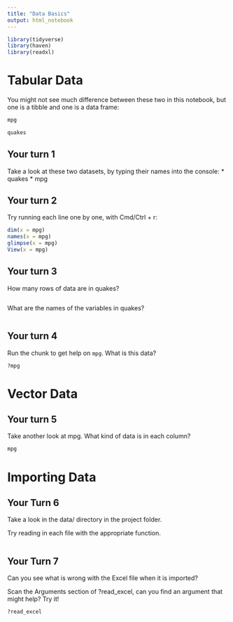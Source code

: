 ```yaml
---
title: "Data Basics"
output: html_notebook
---
```


<!-- This file by Charlotte Wickham is licensed under a Creative Commons Attribution 4.0 International License. -->

```r
library(tidyverse)
library(haven)
library(readxl)
```

# Tabular Data

You might not see much difference between these two in this notebook, but one is a tibble and one is a data frame:
```r
mpg
```

```r
quakes
```

## Your turn 1

Take a look at these two datasets, by typing their names into the console:
* quakes
* mpg

## Your turn 2

Try running each line one by one, with Cmd/Ctrl + r:

```r
dim(x = mpg)     
names(x = mpg)   
glimpse(x = mpg) 
View(x = mpg)  
```

## Your turn 3

How many rows of data are in quakes?

```r

```

What are the names of the variables in quakes?

```r

```

## Your turn 4

Run the chunk to get help on `mpg`. What is this data?
```r
?mpg
```

# Vector Data

## Your turn 5

Take another look at mpg.  What kind of data is in each column?

```r
mpg
```

# Importing Data

## Your Turn 6

Take a look in the data/ directory in the project folder.

Try reading in each file with the appropriate function.

```r

```


## Your Turn 7

Can you see what is wrong with the Excel file when it is imported?

Scan the Arguments section of ?read_excel, can you find an argument that might help? Try it!

```r
?read_excel
```

